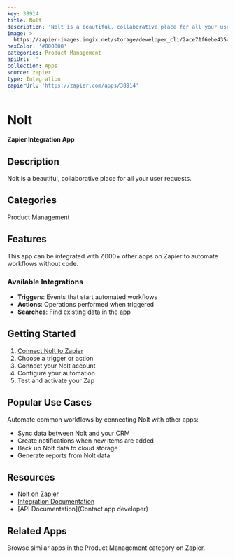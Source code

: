 ```yaml
---
key: 38914
title: Nolt
description: 'Nolt is a beautiful, collaborative place for all your user requests.'
image: >-
  https://zapier-images.imgix.net/storage/developer_cli/2ace71f6ebe43541047fcff188e0626e.png?auto=format%2Ccompress&ixlib=python-3.0.0&q=50
hexColor: '#000000'
categories: Product Management
apiUrl: ''
collection: Apps
source: zapier
type: Integration
zapierUrl: 'https://zapier.com/apps/38914'
---
```

# Nolt

**Zapier Integration App**

## Description

Nolt is a beautiful, collaborative place for all your user requests.

## Categories

Product Management

## Features

This app can be integrated with 7,000+ other apps on Zapier to automate workflows without code.

### Available Integrations

- **Triggers**: Events that start automated workflows
- **Actions**: Operations performed when triggered
- **Searches**: Find existing data in the app

## Getting Started

1. [Connect Nolt to Zapier](https://zapier.com/apps/38914)
2. Choose a trigger or action
3. Connect your Nolt account
4. Configure your automation
5. Test and activate your Zap

## Popular Use Cases

Automate common workflows by connecting Nolt with other apps:

- Sync data between Nolt and your CRM
- Create notifications when new items are added
- Back up Nolt data to cloud storage
- Generate reports from Nolt data

## Resources

- [Nolt on Zapier](https://zapier.com/apps/38914)
- [Integration Documentation](https://zapier.com/apps/38914/integrations)
- [API Documentation](Contact app developer)

## Related Apps

Browse similar apps in the Product Management category on Zapier.
